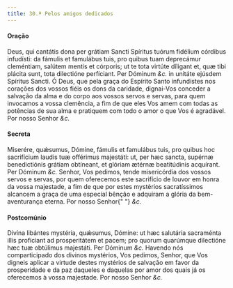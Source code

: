 ```yaml
---
title: 30.ª Pelos amigos dedicados
---
```



#### Oração
<div class="grid grid-cols-2 gap-5">
  <span class="text-justify">
    Deus, qui cantátis dona per grátiam Sancti Spíritus tuórum fidélium córdibus
    infudísti: da fámulis et famulábus tuis, pro quibus tuam deprecámur
    cleméntiam, salútem mentis et córporis; ut te tota virtúte díligant et, quæ
    tibi plácita sunt, tota dilectióne perfíciant. Per Dóminum <em>&c.</em> in
    unitáte ejúsdem Spíritus Sancti.
  </span>
  <span class="text-justify">
    Ó Deus, que pela graça do Espírito Santo infundistes nos corações dos vossos
    fiéis os dons da caridade, dignai-Vos conceder a salvação da alma e do corpo
    aos vossos servos e servas, para quem invocamos a vossa clemência, a fim de
    que eles Vos amem com todas as potências de sua alma e pratiquem com todo o
    amor o que Vos é agradável. Por nosso Senhor <em>&c.</em>
  </span>
</div>


#### Secreta
<div class="grid grid-cols-2 gap-5">
  <span class="text-justify">
    Miserére, quǽsumus, Dómine, fámulis et famulábus tuis, pro quibus hoc
    sacrifícium laudis tuæ offérimus majestáti: ut, per hæc sancta, supérnæ
    benedictiónis grátiam obtíneant, et glóriam ætérnæ beatitúdinis acquírant.
    Per Dóminum <em>&c.</em>
  </span>
  <span class="text-justify">
    Senhor, Vos pedimos, tende misericórdia dos vossos servos e servas, por quem
    oferecemos este sacrifício de louvor em honra da vossa majestade, a fim de
    que por estes mystérios sacratíssimos alcancem a graça de uma especial
    bênção e adquiram a glória da bem-aventurança eterna. Por nosso Senhor{" "}
    <em>&c.</em>
  </span>
</div>


#### Postcomúnio
<div class="grid grid-cols-2 gap-5">
  <span class="text-justify">
    Divína libántes mystéria, quǽsumus, Dómine: ut hæc salutária sacraménta
    illis profíciant ad prosperitátem et pacem; pro quorum quarúmque dilectióne
    hæc tuæ obtúlimus majestáti. Per Dóminum <em>&c.</em>
  </span>
  <span class="text-justify">
    Havendo nós comparticipado dos divinos mystérios, Vos pedimos, Senhor, que
    Vos digneis aplicar a virtude destes mystérios de salvação em favor da
    prosperidade e da paz daqueles e daquelas por amor dos quais já os
    oferecemos à vossa majestade. Por nosso Senhor <em>&c.</em>
  </span>
</div>

